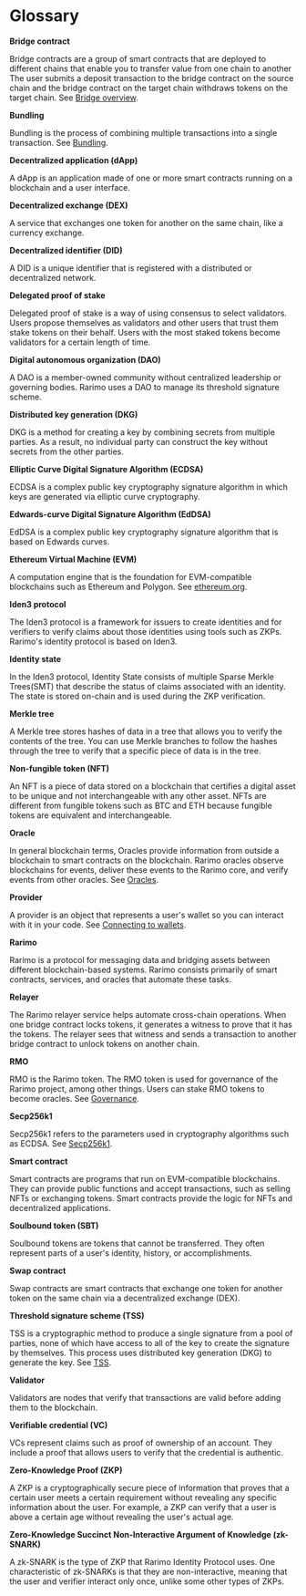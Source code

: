---
---

# Glossary

**Bridge contract**

Bridge contracts are a group of smart contracts that are deployed to different chains that enable you to transfer value from one chain to another
The user submits a deposit transaction to the bridge contract on the source chain and the bridge contract on the target chain withdraws tokens on the target chain.
See [Bridge overview](/reference/contracts/bridge).

**Bundling**

Bundling is the process of combining multiple transactions into a single transaction.
See [Bundling](/tutorials/bundling).

**Decentralized application (dApp)**

A dApp is an application made of one or more smart contracts running on a blockchain and a user interface.

**Decentralized exchange (DEX)**

A service that exchanges one token for another on the same chain, like a currency exchange.

**Decentralized identifier (DID)**

A DID is a unique identifier that is registered with a distributed or decentralized network.

**Delegated proof of stake**

Delegated proof of stake is a way of using consensus to select validators.
Users propose themselves as validators and other users that trust them stake tokens on their behalf.
Users with the most staked tokens become validators for a certain length of time.

**Digital autonomous organization (DAO)**

A DAO is a member-owned community without centralized leadership or governing bodies.
Rarimo uses a DAO to manage its threshold signature scheme.

**Distributed key generation (DKG)**

DKG is a method for creating a key by combining secrets from multiple parties.
As a result, no individual party can construct the key without secrets from the other parties.

**Elliptic Curve Digital Signature Algorithm (ECDSA)**

ECDSA is a complex public key cryptography signature algorithm in which keys are generated via elliptic curve cryptography.

**Edwards-curve Digital Signature Algorithm (EdDSA)**

EdDSA is a complex public key cryptography signature algorithm that is based on Edwards curves.

**Ethereum Virtual Machine (EVM)**

A computation engine that is the foundation for EVM-compatible blockchains such as Ethereum and Polygon.
See [ethereum.org](https://ethereum.org).

**Iden3 protocol**

The Iden3 protocol is a framework for issuers to create identities and for verifiers to verify claims about those identities using tools such as ZKPs.
Rarimo's identity protocol is based on Iden3.

**Identity state**

In the Iden3 protocol, Identity State consists of multiple Sparse Merkle Trees(SMT) that describe the status of claims associated with an identity. The state is stored on-chain and is used during the ZKP verification.


**Merkle tree**

A Merkle tree stores hashes of data in a tree that allows you to verify the contents of the tree.
You can use Merkle branches to follow the hashes through the tree to verify that a specific piece of data is in the tree.

**Non-fungible token (NFT)**

An NFT is a piece of data stored on a blockchain that certifies a digital asset to be unique and not interchangeable with any other asset.
NFTs are different from fungible tokens such as BTC and ETH because fungible tokens are equivalent and interchangeable.

**Oracle**

In general blockchain terms, Oracles provide information from outside a blockchain to smart contracts on the blockchain.
Rarimo oracles observe blockchains for events, deliver these events to the Rarimo core, and verify events from other oracles.
See [Oracles](/reference/core/oracles).

**Provider**

A provider is an object that represents a user's wallet so you can interact with it in your code.
See [Connecting to wallets](/tutorials/connecting-to-wallets).

**Rarimo**

Rarimo is a protocol for messaging data and bridging assets between different blockchain-based systems.
Rarimo consists primarily of smart contracts, services, and oracles that automate these tasks.

**Relayer**

The Rarimo relayer service helps automate cross-chain operations.
When one bridge contract locks tokens, it generates a witness to prove that it has the tokens.
The relayer sees that witness and sends a transaction to another bridge contract to unlock tokens on another chain.

**RMO**

RMO is the Rarimo token.
The RMO token is used for governance of the Rarimo project, among other things.
Users can stake RMO tokens to become oracles.
See [Governance](/whitepaper/governance).

**Secp256k1**

Secp256k1 refers to the parameters used in cryptography algorithms such as ECDSA.
See [Secp256k1](https://en.bitcoin.it/wiki/Secp256k1).

**Smart contract**

Smart contracts are programs that run on EVM-compatible blockchains.
They can provide public functions and accept transactions, such as selling NFTs or exchanging tokens.
Smart contracts provide the logic for NFTs and decentralized applications.

**Soulbound token (SBT)**

Soulbound tokens are tokens that cannot be transferred.
They often represent parts of a user's identity, history, or accomplishments.

**Swap contract**

Swap contracts are smart contracts that exchange one token for another token on the same chain via a decentralized exchange (DEX).

**Threshold signature scheme (TSS)**

TSS is a cryptographic method to produce a single signature from a pool of parties, none of which have access to all of the key to create the signature by themselves.
This process uses distributed key generation (DKG) to generate the key.
See [TSS](/reference/core/tss).

**Validator**

Validators are nodes that verify that transactions are valid before adding them to the blockchain.

**Verifiable credential (VC)**

VCs represent claims such as proof of ownership of an account.
They include a proof that allows users to verify that the credential is authentic.

**Zero-Knowledge Proof (ZKP)**

A ZKP is a cryptographically secure piece of information that proves that a certain user meets a certain requirement without revealing any specific information about the user.
For example, a ZKP can verify that a user is above a certain age without revealing the user's actual age.

**Zero-Knowledge Succinct Non-Interactive Argument of Knowledge (zk-SNARK)**

A zk-SNARK is the type of ZKP that Rarimo Identity Protocol uses.
One characteristic of zk-SNARKs is that they are non-interactive, meaning that the user and verifier interact only once, unlike some other types of ZKPs.
